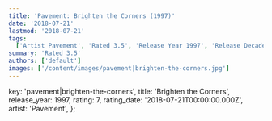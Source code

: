 ```yaml
---
title: 'Pavement: Brighten the Corners (1997)'
date: '2018-07-21'
lastmod: '2018-07-21'
tags:
  ['Artist Pavement', 'Rated 3.5', 'Release Year 1997', 'Release Decade 1990']
summary: 'Rated 3.5'
authors: ['default']
images: ['/content/images/pavement|brighten-the-corners.jpg']
---
```


  key: 'pavement|brighten-the-corners',
  title: 'Brighten the Corners',
  release_year: 1997,
  rating: 7,
  rating_date: '2018-07-21T00:00:00.000Z',
  artist: 'Pavement',
};

<MusicRating data={data} />
